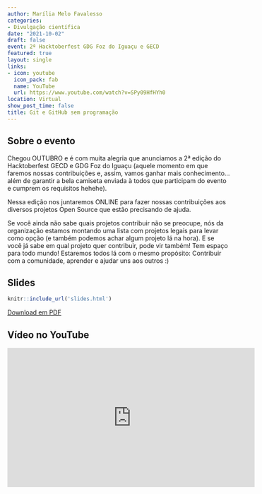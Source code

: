 ```yaml
---
author: Marília Melo Favalesso
categories:
- Divulgação científica
date: "2021-10-02"
draft: false
event: 2ª Hacktoberfest GDG Foz do Iguaçu e GECD
featured: true
layout: single
links:
- icon: youtube
  icon_pack: fab
  name: YouTube
  url: https://www.youtube.com/watch?v=SPy09HfHYh0
location: Virtual
show_post_time: false
title: Git e GitHub sem programação
---
```


## Sobre o evento

Chegou OUTUBRO e é com muita alegria que anunciamos a 2ª edição do Hacktoberfest GECD e GDG Foz do Iguaçu (aquele momento em que faremos nossas contribuições e, assim, vamos ganhar mais conhecimento... além de garantir a bela camiseta enviada à todos que participam do evento e cumprem os requisitos hehehe).

Nessa edição nos juntaremos ONLINE para fazer nossas contribuições aos diversos projetos Open Source que estão precisando de ajuda.

Se você ainda não sabe quais projetos contribuir não se preocupe, nós da organização estamos montando uma lista com projetos legais para levar como opção (e também podemos achar algum projeto lá na hora). E se você já sabe em qual projeto quer contribuir, pode vir também! Tem espaço para todo mundo! Estaremos todos lá com o mesmo propósito: Contribuir com a comunidade, aprender e ajudar uns aos outros :)


## Slides

```r
knitr::include_url('slides.html')
```

[Download em PDF](slides.pdf)

## Vídeo no YouTube

<iframe width="560" height="315" src="https://www.youtube.com/embed/SPy09HfHYh0" title="YouTube video player" frameborder="0" allow="accelerometer; autoplay; clipboard-write; encrypted-media; gyroscope; picture-in-picture" allowfullscreen></iframe>
